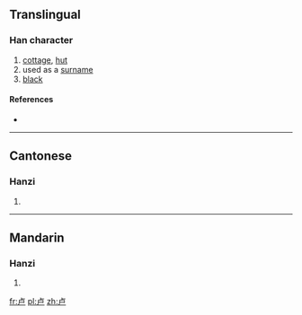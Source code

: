 {{also|盧}}
==Translingual==

===Han character===
{{Han char|rn=25|rad=卜|as=03|sn=5|four=|canj=卜尸 (YS)|ids=⿱[[卜|⺊]][[尸]]}}

# [[cottage]], [[hut]]
# used as a [[surname]]
# [[black]]

====References====
* {{Han ref|kx=0158.021|hdz=10093.030|uh=5362|ud=21346}}

----

==Cantonese==

===Hanzi===
{{yue-hanzi|jyut=|y=lou4|tra=盧}}

# {{defn|lang=yue|sort=卜03}}

----

==Mandarin==

===Hanzi===
{{cmn-hanzi|tra=盧|pin=[[bù]] ([[bu4]]), [[lú]] ([[lu2]])|wg=pu<sup>4</sup>, lu<sup>2</sup>}}

# {{defn|lang=cmn|sort=卜03}}

[[fr:卢]]
[[pl:卢]]
[[zh:卢]]